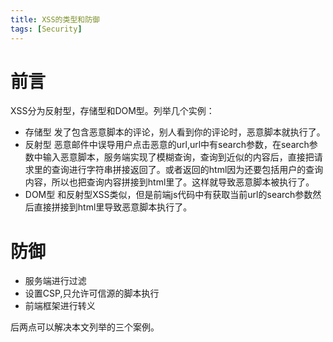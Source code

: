 ```yaml
---
title: XSS的类型和防御
tags: [Security]
---
```

# 前言
XSS分为反射型，存储型和DOM型。列举几个实例：
- 存储型
发了包含恶意脚本的评论，别人看到你的评论时，恶意脚本就执行了。
- 反射型
恶意邮件中误导用户点击恶意的url,url中有search参数，在search参数中输入恶意脚本，服务端实现了模糊查询，查询到近似的内容后，直接把请求里的查询进行字符串拼接返回了。或者返回的html因为还要包括用户的查询内容，所以也把查询内容拼接到html里了。这样就导致恶意脚本被执行了。
- DOM型
和反射型XSS类似，但是前端js代码中有获取当前url的search参数然后直接拼接到html里导致恶意脚本执行了。

# 防御
- 服务端进行过滤
- 设置CSP,只允许可信源的脚本执行
- 前端框架进行转义

后两点可以解决本文列举的三个案例。
